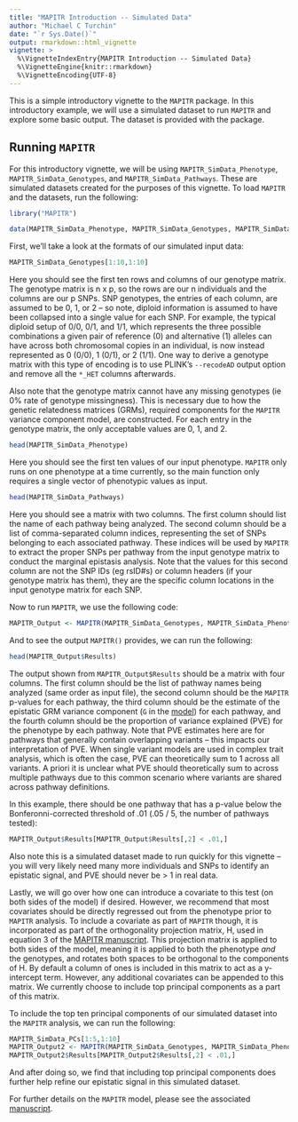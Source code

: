 ```yaml
---
title: "MAPITR Introduction -- Simulated Data"
author: "Michael C Turchin"
date: "`r Sys.Date()`"
output: rmarkdown::html_vignette
vignette: >
  %\VignetteIndexEntry{MAPITR Introduction -- Simulated Data}
  %\VignetteEngine{knitr::rmarkdown}
  %\VignetteEncoding{UTF-8}
---
```


This is a simple introductory vignette to the `MAPITR` package. In this introductory example, we will use a simulated dataset to run `MAPITR` and explore some basic output. The dataset is provided with the package.

## Running `MAPITR`

For this introductory vignette, we will be using `MAPITR_SimData_Phenotype`, `MAPITR_SimData_Genotypes`, and `MAPITR_SimData_Pathways`. These are simulated datasets created for the purposes of this vignette. To load `MAPITR` and the datasets, run the following:

```r
library("MAPITR")

data(MAPITR_SimData_Phenotype, MAPITR_SimData_Genotypes, MAPITR_SimData_Pathways, MAPITR_SimData_PCs)
```

First, we'll take a look at the formats of our simulated input data:

```r
MAPITR_SimData_Genotypes[1:10,1:10]
```

Here you should see the first ten rows and columns of our genotype matrix. The genotype matrix is n x p, so the rows are our n individuals and the columns are our p SNPs. SNP genotypes, the entries of each column, are assumed to be 0, 1, or 2 -- so note, diploid information is assumed to have been collapsed into a single value for each SNP. For example, the typical diploid setup of 0/0, 0/1, and 1/1, which represents the three possible combinations a given pair of reference (0) and alternative (1) alleles can have across both chromosomal copies in an individual, is now instead represented as 0 (0/0), 1 (0/1), or 2 (1/1). One way to derive a genotype matrix with this type of encoding is to use PLINK's `--recodeAD` output option and remove all the `*_HET` columns afterwards.

Also note that the genotype matrix cannot have any missing genotypes (ie 0% rate of genotype missingness). This is necessary due to how the genetic relatedness matrices (GRMs), required components for the `MAPITR` variance component model, are constructed. For each entry in the genotype matrix, the only acceptable values are 0, 1, and 2. 

```r
head(MAPITR_SimData_Phenotype)
```

Here you should see the first ten values of our input phenotype. `MAPITR` only runs on one phenotype at a time currently, so the main function only requires a single vector of phenotypic values as input. 


```r
head(MAPITR_SimData_Pathways)
```

Here you should see a matrix with two columns. The first column should list the name of each pathway being analyzed. The second column should be a list of comma-separated column indices, representing the set of SNPs belonging to each associated pathway. These indices will be used by `MAPITR` to extract the proper SNPs per pathway from the input genotype matrix to conduct the marginal epistasis analysis. Note that the values for this second column are not the SNP IDs (eg rsID#s) or column headers (if your genotype matrix has them), they are the specific column locations in the input genotype matrix for each SNP.

Now to run `MAPITR`, we use the following code:

```r
MAPITR_Output <- MAPITR(MAPITR_SimData_Genotypes, MAPITR_SimData_Phenotype, MAPITR_SimData_Pathways)
```

And to see the output `MAPITR()` provides, we can run the following:

```r
head(MAPITR_Output$Results)
```

The output shown from `MAPITR_Output$Results` should be a matrix with four columns. The first column should be the list of pathway names being analyzed (same order as input file), the second column should be the `MAPITR` p-values for each pathway, the third column should be the estimate of the epistatic GRM variance component (`G` in the [model][MAPITR-paper]) for each pathway, and the fourth column should be the proportion of variance explained (PVE) for the phenotype by each pathway. Note that PVE estimates here are for pathways that generally contain overlapping variants -- this impacts our interpretation of PVE. When single variant models are used in complex trait analysis, which is often the case, PVE can theoretically sum to 1 across all variants. A priori it is unclear what PVE should theoretically sum to across multiple pathways due to this common scenario where variants are shared across pathway definitions.

In this example, there should be one pathway that has a p-value below the Bonferonni-corrected threshold of .01 (.05 / 5, the number of pathways tested):

```r
MAPITR_Output$Results[MAPITR_Output$Results[,2] < .01,]
```

Also note this is a simulated dataset made to run quickly for this vignette -- you will very likely need many more individuals and SNPs to identify an epistatic signal, and PVE should never be > 1 in real data.

Lastly, we will go over how one can introduce a covariate to this test (on both sides of the model) if desired. However, we recommend that most covariates should be directly regressed out from the phenotype prior to `MAPITR` analysis. To include a covariate as part of `MAPITR` though, it is incorporated as part of the orthogonality projection matrix, H, used in equation 3 of the [MAPITR manuscript][MAPITR-paper]. This projection matrix is applied to both sides of the model, meaning it is applied to both the phenotype *and* the genotypes, and rotates both spaces to be orthogonal to the components of H. By default a column of ones is included in this matrix to act as a y-intercept term. However, any additional covariates can be appended to this matrix. We currently choose to include top principal components as a part of this matrix.

To include the top ten principal components of our simulated dataset into the `MAPITR` analysis, we can run the following: 
```r
MAPITR_SimData_PCs[1:5,1:10]
MAPITR_Output2 <- MAPITR(MAPITR_SimData_Genotypes, MAPITR_SimData_Phenotype, MAPITR_SimData_Pathways, Covariates=MAPITR_SimData_PCs)
MAPITR_Output2$Results[MAPITR_Output2$Results[,2] < .01,]
```

And after doing so, we find that including top principal components does further help refine our epistatic signal in this simulated dataset.


For further details on the `MAPITR` model, please see the associated [manuscript][MAPITR-paper]. 

[MAPITR-paper]: http://biorxiv.org/
